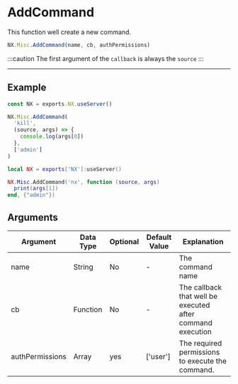 
# AddCommand

This function well create a new command.

```typescript
NX.Misc.AddCommand(name, cb, authPermissions)
```

:::caution
The first argument of the `callback` is always the `source`
:::

---

## Example

<Tabs>
<TabItem value="ts" label="TypeScript/JavaScript">

```typescript title="/rc/server/commands/commands.servcice.ts"
const NX = exports.NX.useServer()

NX.Misc.AddCommand(
  'kill',
  (source, args) => {
    console.log(args[0])
  },
  ['admin']
)
```

</TabItem>
<TabItem value="lua" label="Lua">

```lua title="/rc/server/commands/commands.servcice.ts"
local NX = exports['NX']:useServer()

NX.Misc.AddCommand('nx', function (source, args)
  print(args[1])
end, {"admin"})
```

</TabItem>
</Tabs>

## Arguments

| Argument        | Data Type | Optional | Default Value | Explanation                                                |
| --------------- | --------- | -------- | ------------- | ---------------------------------------------------------- |
| name            | String    | No       | -             | The command name                                           |
| cb              | Function  | No       | -             | The callback that well be executed after command execution |
| authPermissions | Array     | yes      | ['user']      | The required permissions to execute the command.           |
